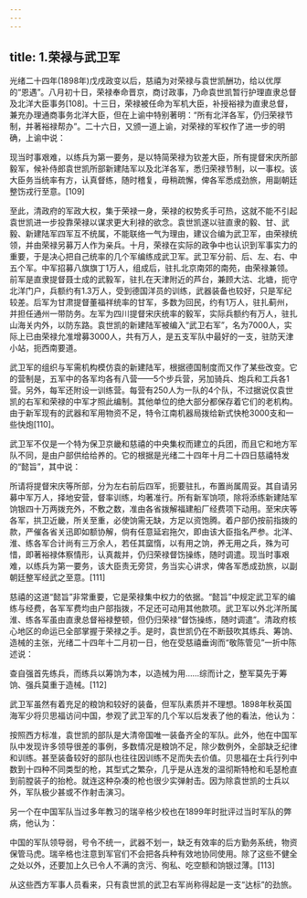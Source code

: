 ```yaml
---
---
---
```

title: 1.荣禄与武卫军
---




光绪二十四年(1898年)戊戌政变以后，慈禧为对荣禄与袁世凯酬功，给以优厚的“恩遇”。八月初十日，荣禄奉命晋京，商讨政事，乃命袁世凯暂行护理直隶总督及北洋大臣事务[108]。十三日，荣禄被任命为军机大臣，补授裕禄为直隶总督，兼充办理通商事务北洋大臣，但在上谕中特别著明：“所有北洋各军，仍归荣禄节制，并著裕禄帮办”。二十六日，又颁一道上谕，对荣禄的军权作了进一步的明确，上谕中说：

现当时事艰难，以练兵为第一要务，是以特简荣禄为钦差大臣，所有提督宋庆所部毅军，候补侍郎袁世凯所部新建陆军以及北洋各军，悉归荣禄节制，以一事权。该大臣务当统率有方，认真督练，随时稽复，毋稍疏懈，俾各军悉成劲旅，用副朝廷整饬戎行至意。[109]

至此，清政府的军政大权，集于荣禄一身，荣禄的权势炙手可热，这就不能不引起袁世凯进一步投靠荣禄以谋求更大利禄的欲念。袁世凯遂以驻直隶的毅、甘、武毅、新建陆军四军互不统属，不能联络一气为理由，建议合编为武卫军，由荣禄统领，并由荣禄另募万人作为亲兵。十月，荣禄在实际的政争中也认识到军事实力的重要，于是决心把自己统率的几个军编练成武卫军。武卫军分前、后、左、右、中五个军。中军招募八旗旗丁1万人，组成后，驻扎北京南郊的南苑，由荣禄兼领。前军是直隶提督聂士成的武毅军，驻扎在天津附近的芦台，兼顾大沽、北塘，扼守北洋门户，兵额约有1.3万人，受到德国洋员的训练，武器装备也较好，只是军纪较差。后军为甘肃提督董福祥统率的甘军，多数为回民，约有1万人，驻扎蓟州，并担任通州一带防务。左军为四川提督宋庆统率的毅军，实际兵额约有万人，驻扎山海关内外，以防东路。袁世凯的新建陆军被编入“武卫右军”，名为7000人，实际上已由荣禄允准增募3000人，共有万人，是五支军队中最好的一支，驻防天津小站，扼西南要道。

武卫军的组织与军需机构模仿袁的新建陆军，根据德国制度而又作了某些改变。它的营制是，五军中的各军均各有八营——5个步兵营，另加骑兵、炮兵和工兵各1营。另外，每军还附设一训练营。每营有250人为一队的4个队，不过据说仅袁世凯的右军和荣禄的中军才照此编制。其他单位的绝大部分都保存着它们的老机构。由于新军现有的武器和军用物资不足，特令江南机器局拨给新式快枪3000支和一些快炮[110]。

武卫军不仅是一个特为保卫京畿和慈禧的中央集权而建立的兵团，而且它和地方军队不同，是由户部供给给养的。它的根据是光绪二十四年十月二十四日慈禧特发的“懿旨”，其中说：

所请将提督宋庆等所部，分为左右前后四军，扼要驻扎，布置尚属周妥。其自请另募中军万人，择地安营，督率训练，均著准行。所有新军饷项，除将添练新建陆军饷银四十万两拨充外，不敷之数，准由各省拨解福建船厂经费项下动用。至宋庆等各军，拱卫近畿，所关至重，必使饷需无缺，方足以资饱腾。着户部仍按前指拨的款，严催各省关迅即如额协解，倘有任意延宕拖欠，即由该大臣指名严参。北洋、淮、练各军合计尚有三万余人，若任其窳惰，以有用之饷，养无用之兵，殊为可惜，即著裕禄体察情形，认真裁并，仍归荣禄督饬操练，随时调遣。现当时事艰难，以练兵为第一要务，该大臣责无旁贷，务当实心讲求，俾各军悉成劲旅，以副朝廷整军经武之至意。[111]

慈禧的这道“懿旨”非常重要，它是荣禄集中权力的依据。“懿旨”中规定武卫军的编练与经费，各军军费均由户部指拨，不足还可动用其他款项。武卫军以外北洋所属淮、练各军虽由直隶总督裕禄整顿，但仍归荣禄“督饬操练，随时调遣”。清政府核心地区的命运已全部掌握于荣禄之手。是时，袁世凯仍在不断鼓吹其练兵、筹饷、造械的主张，光绪二十四年十二月初一日，他在受慈禧垂询而“敬陈管见”一折中陈述说：

查自强首先练兵，而练兵以筹饷为本，以造械为用……综而计之，整军莫先于筹饷、强兵莫重于造械。[112]

武卫军虽然有着充足的粮饷和较好的装备，但军队素质并不理想。1898年秋英国海军少将贝思福访问中国，参观了武卫军的几个军以后发表了他的看法，他认为：

按照西方标准，袁世凯的部队是大清帝国唯一装备齐全的军队。此外，他在中国军队中发现许多领导很差的事例，多数情况是粮饷不足，除少数例外，全部缺乏纪律和训练。甚至装备较好的部队也往往因训练不足而失去价值。贝思福在士兵行列中数到十四种不同类型的枪，其型式之繁杂，几乎是从连发的温彻斯特枪和毛瑟枪直到前膛装子的抬枪。就连这种杂凑的枪也很少实弹射击。因为除袁世凯的士兵以外，军队极少甚或不作射击演习。

另一个在中国军队当过多年教习的瑞辛格少校也在1899年时批评过当时军队的弊病，他认为：

中国的军队领导弱，号令不统一，武器不划一，缺乏有效率的后方勤务系统，物资保管马虎。瑞辛格也注意到军官们不会把各兵种有效地协同使用。除了这些不健全之处以外，还要加上久已令人不满的贪污、徇私、吃空额和饷银过薄。[113]

从这些西方军事人员看来，只有袁世凯的武卫右军尚称得起是一支“达标”的劲旅。